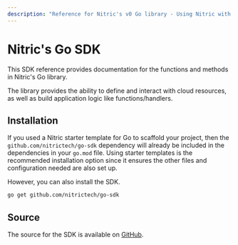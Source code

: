 ```yaml
---
description: "Reference for Nitric's v0 Go library - Using Nitric with Go"
---
```


# Nitric\'s Go SDK

This SDK reference provides documentation for the functions and methods in Nitric\'s Go library.

The library provides the ability to define and interact with cloud resources, as well as build application logic like functions/handlers.

## Installation

If you used a Nitric starter template for Go to scaffold your project, then the `github.com/nitrictech/go-sdk` dependency will already be included in the dependencies in your `go.mod` file. Using starter templates is the recommended installation option since it ensures the other files and configuration needed are also set up.

However, you can also install the SDK.

```bash
go get github.com/nitrictech/go-sdk
```

## Source

The source for the SDK is available on [GitHub](https://github.com/nitrictech/go-sdk).
